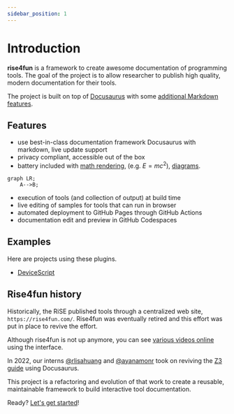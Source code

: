 ```yaml
---
sidebar_position: 1
---
```


# Introduction

**rise4fun** is a framework to create awesome documentation of programming tools.
The goal of the project is to allow researcher to publish high quality, modern documentation for their tools.

The project is built on top of [Docusaurus](https://docusaurus.io/) with some [additional Markdown features](/docs/markdown-features).

## Features

-   use best-in-class documentation framework Docusaurus with markdown, live update support
-   privacy compliant, accessible out of the box
-   battery included with [math rendering](https://docusaurus.io/docs/next/markdown-features/math-equations), (e.g. $E=mc^2$),
    [diagrams](https://docusaurus.io/docs/next/markdown-features/diagrams).

```mermaid
graph LR;
    A-->B;
```

-   execution of tools (and collection of output) at build time
-   live editing of samples for tools that can run in browser
-   automated deployment to GitHub Pages through GitHub Actions
-   documentation edit and preview in GitHub Codespaces

## Examples

Here are projects using these plugins.

-   [DeviceScript](https://microsoft.github.io/devicescript/)

## Rise4fun history

Historically, the RiSE published tools through a centralized web site, `https://rise4fun.com/`.
Rise4fun was eventually retired and this effort was put in place to revive the effort.

Although rise4fun is not up anymore, you can see [various videos online](https://www.youtube.com/watch?v=k9fwDxZP-0Y) using the interface.

In 2022, our interns [@rlisahuang](https://github.com/rlisahuang) and [@ayanamonr](https://github.com/ayanamonr)
took on reviving the [Z3 guide](https://github.com/microsoft/z3guide) using Docusaurus.

This project is a refactoring and evolution of that work to create a reusable, maintainable framework to build interactive tool
documentation.

Ready? [Let's get started](./getting-started)!
